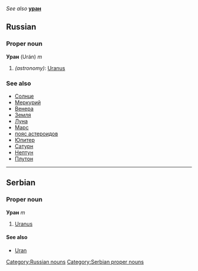''See also'' '''[[уран]]'''
==Russian==
[[Category:Russian nouns]]
===Proper noun===
'''Уран''' (Urán) ''m''

#''(astronomy)'': [[Uranus]]

===See also===
*[[Солнце]]
*[[Меркурий]]
*[[Венера]]
*[[Земля]]
*[[Луна]]
*[[Марс]]
*[[пояс астероидов]]
*[[Юпитер]]
*[[Сатурн]]
*[[Нептун]]
*[[Плутон]]


----

==Serbian==
===Proper noun===
'''Уран''' ''m''
#[[Uranus]]
====See also====
*[[Uran]]
[[Category:Serbian proper nouns]]